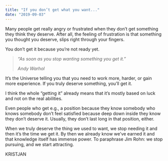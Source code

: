 ```yaml
---
title: "If you don’t get what you want..."
date: "2019-09-03"
---
```


Many people get really angry or frustrated when they don’t get something they think they deserve. After all, the feeling of frustration is that something you thought you deserve, slips right through your fingers.

You don’t get it because you’re not ready yet.

> _“As soon as you stop wanting something you get it.”_
> 
> _Andy Warhol_

It’s the Universe telling you that you need to work more, harder, or gain more experience. If you truly deserve something, you’ll get it.

I think the whole “getting it” already means that it’s mostly based on luck and not on the real abilities.

Even people who get e.g., a position because they know somebody who knows somebody don’t feel satisfied because deep down inside they know they don’t deserve it. Usually, they don’t last long in that position, either.

When we truly deserve the thing we used to want, we stop needing it and then it’s the time we get it. By then we already know we’ve earned it and that knowledge itself has immense power. To paraphrase Jim Rohn: we stop pursuing, and we start attracting.

KRISTJAN

